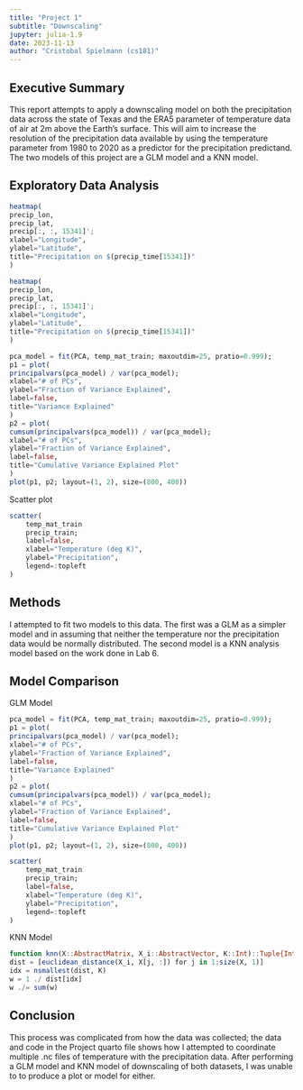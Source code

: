```yaml
---
title: "Project 1"
subtitle: "Downscaling"
jupyter: julia-1.9
date: 2023-11-13
author: "Cristobal Spielmann (cs181)"
---
```


## Executive Summary
This report attempts to apply a downscaling model on both the precipitation data across the state of Texas and the ERA5 parameter of temperature data of air at 2m above the Earth's surface. This will aim to increase the resolution of the precipitation data available by using the temperature parameter from 1980 to 2020 as a predictor for the precipitation predictand. The two models of this project are a GLM model and a KNN model.

## Exploratory Data Analysis

```julia
heatmap(
precip_lon,
precip_lat,
precip[:, :, 15341]';
xlabel="Longitude",
ylabel="Latitude",
title="Precipitation on $(precip_time[15341])"
)
```

```julia
heatmap(
precip_lon,
precip_lat,
precip[:, :, 15341]';
xlabel="Longitude",
ylabel="Latitude",
title="Precipitation on $(precip_time[15341])"
)
```

```julia
pca_model = fit(PCA, temp_mat_train; maxoutdim=25, pratio=0.999);
p1 = plot(
principalvars(pca_model) / var(pca_model);
xlabel="# of PCs",
ylabel="Fraction of Variance Explained",
label=false,
title="Variance Explained"
)
p2 = plot(
cumsum(principalvars(pca_model)) / var(pca_model);
xlabel="# of PCs",
ylabel="Fraction of Variance Explained",
label=false,
title="Cumulative Variance Explained Plot"
)
plot(p1, p2; layout=(1, 2), size=(800, 400))
```

Scatter plot
```julia
scatter(
    temp_mat_train
    precip_train;
    label=false,
    xlabel="Temperature (deg K)",
    ylabel="Precipitation",
    legend=:topleft
)
```

## Methods
I attempted to fit two models to this data. The first was a GLM as a simpler model and in assuming that neither the temperature nor the precipitation data would be normally distributed. The second model is a KNN analysis model based on the work done in Lab 6.

## Model Comparison

GLM Model
```julia
pca_model = fit(PCA, temp_mat_train; maxoutdim=25, pratio=0.999);
p1 = plot(
principalvars(pca_model) / var(pca_model);
xlabel="# of PCs",
ylabel="Fraction of Variance Explained",
label=false,
title="Variance Explained"
)
p2 = plot(
cumsum(principalvars(pca_model)) / var(pca_model);
xlabel="# of PCs",
ylabel="Fraction of Variance Explained",
label=false,
title="Cumulative Variance Explained Plot"
)
plot(p1, p2; layout=(1, 2), size=(800, 400))
```

```julia
scatter(
    temp_mat_train
    precip_train;
    label=false,
    xlabel="Temperature (deg K)",
    ylabel="Precipitation",
    legend=:topleft
)
```

KNN Model
```julia
function knn(X::AbstractMatrix, X_i::AbstractVector, K::Int)::Tuple{Int,AbstractVector}
dist = [euclidean_distance(X_i, X[j, :]) for j in 1:size(X, 1)]
idx = nsmallest(dist, K)
w = 1 ./ dist[idx]
w ./= sum(w)
```


## Conclusion
This process was complicated from how the data was collected; the data and code in the Project quarto file shows how I attempted to coordinate multiple .nc files of temperature with the precipitation data. After performing a GLM model and KNN model of downscaling of both datasets, I was unable to to produce a plot or model for either.